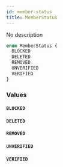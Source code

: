 ```yaml
---
id: member-status
title: MemberStatus
---
```


No description

```graphql
enum MemberStatus {
  BLOCKED
  DELETED
  REMOVED
  UNVERIFIED
  VERIFIED
}
```

### Values

#### `BLOCKED`

#### `DELETED`

#### `REMOVED`

#### `UNVERIFIED`

#### `VERIFIED`
